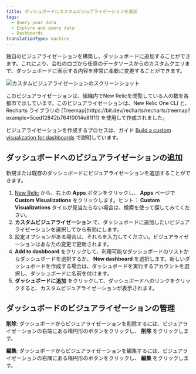 ```yaml
---
title: ダッシュボードにカスタムビジュアライゼーションを追加
tags:
  - Query your data
  - Explore and query data
  - Dashboards
translationType: machine
---
```



独自のビジュアライゼーションを構築し、ダッシュボードに追加することができます。これにより、会社のロゴから任意のデータソースからのカスタムクエリまで、ダッシュボードに表示する内容を非常に柔軟に変更することができます。

<img
  title="カスタムビジュアライゼーション"
  alt="カスタムビジュアライゼーションのスクリーンショット"
  src={dashboardViz}
/>

<figcaption>
  このビジュアライゼーションは、組織内でNew Relicを閲覧している人の数を各都市で示しています。このビジュアライゼーションは、New Relic One CLI と、Recharts ライブラリの [Treemap](https://bit.dev/recharts/recharts/treemap?example=5ced12842b76410014e81f11) を使用して作成されました。
</figcaption>

ビジュアライゼーションを作成するプロセスは、ガイド [Build a custom visualization for dashboards](https://developer.newrelic.com/build-apps/build-visualization) で説明しています。

## ダッシュボードへのビジュアライゼーションの追加

新規または既存のダッシュボードにビジュアライゼーションを追加することができます。

1. [New Relic](https://one.newrelic.com) から、右上の **Apps** ボタンをクリックし、 **Apps** ページで **Custom Visualizations** をクリックします。ヒント： **Custom Visualizations** タイルが見当たらない場合は、検索を使って探してみてください。
2. **カスタムビジュアライゼーション** で、ダッシュボードに追加したいビジュアライゼーションを選択してから有効にします。
3. 設定オプションがある場合は、それらを入力してください。ビジュアライゼーションはあなたの変更で更新されます。
4. **Add to dashboard** をクリックして、利用可能なダッシュボードのリストからダッシュボードを選択するか、 **New dashboard** を選択します。新しいダッシュボードを作成する場合は、ダッシュボードを実行するアカウントを選択し、ダッシュボードに名前を付けます。
5. **ダッシュボードに追加** をクリックして、ダッシュボードへのリンクをクリックすると、カスタムビジュアライゼーションが表示されます。

## ダッシュボードのビジュアライゼーションの管理

**削除**: ダッシュボードからビジュアライゼーションを削除するには、ビジュアライゼーションの右端にある楕円形のボタンをクリックし、 **削除** をクリックします。

**編集**: ダッシュボードからビジュアライゼーションを編集するには、ビジュアライゼーションの右隅にある楕円形のボタンをクリックし、 **編集** をクリックします。
